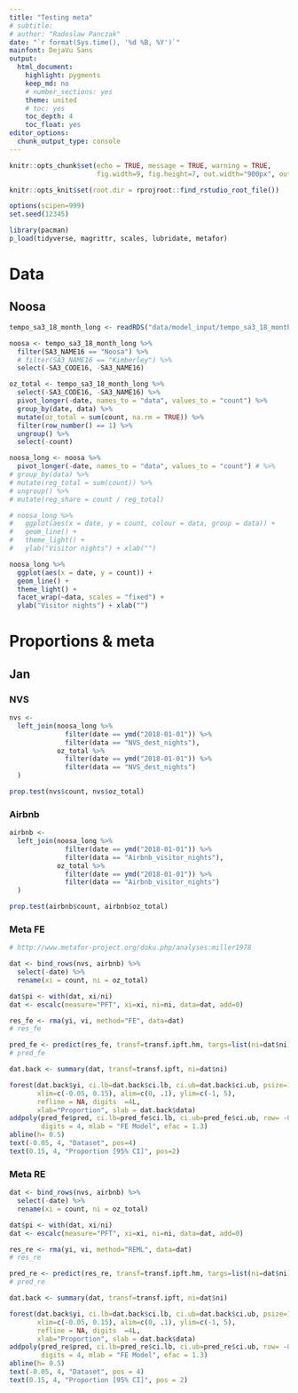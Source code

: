 ```yaml
---
title: "Testing meta"
# subtitle: 
# author: "Radoslaw Panczak"
date: "`r format(Sys.time(), '%d %B, %Y')`"
mainfont: DejaVu Sans
output: 
  html_document: 
    highlight: pygments
    keep_md: no
    # number_sections: yes
    theme: united
    # toc: yes
    toc_depth: 4
    toc_float: yes
editor_options: 
  chunk_output_type: console
---
```


<!-- ------------------------------------------------------------ --> 

```r
knitr::opts_chunk$set(echo = TRUE, message = TRUE, warning = TRUE, 
                      fig.width=9, fig.height=7, out.width="900px", out.height="700px", dpi=300)

knitr::opts_knit$set(root.dir = rprojroot::find_rstudio_root_file())

options(scipen=999)
set.seed(12345)

library(pacman) 
p_load(tidyverse, magrittr, scales, lubridate, metafor)
```

<!-- ------------------------------------------------------------ --> 

# Data

## Noosa

```r
tempo_sa3_18_month_long <- readRDS("data/model_input/tempo_sa3_18_month_long.Rds") 

noosa <- tempo_sa3_18_month_long %>% 
  filter(SA3_NAME16 == "Noosa") %>%
  # filter(SA3_NAME16 == "Kimberley") %>% 
  select(-SA3_CODE16, -SA3_NAME16)

oz_total <- tempo_sa3_18_month_long %>% 
  select(-SA3_CODE16, -SA3_NAME16) %>% 
  pivot_longer(-date, names_to = "data", values_to = "count") %>% 
  group_by(date, data) %>% 
  mutate(oz_total = sum(count, na.rm = TRUE)) %>% 
  filter(row_number() == 1) %>% 
  ungroup() %>% 
  select(-count)

noosa_long <- noosa %>% 
  pivot_longer(-date, names_to = "data", values_to = "count") # %>% 
# group_by(data) %>% 
# mutate(reg_total = sum(count)) %>% 
# ungroup() %>% 
# mutate(reg_share = count / reg_total)

# noosa_long %>% 
#   ggplot(aes(x = date, y = count, colour = data, group = data)) +
#   geom_line() + 
#   theme_light() + 
#   ylab("Visitor nights") + xlab("")

noosa_long %>% 
  ggplot(aes(x = date, y = count)) +
  geom_line() + 
  theme_light() + 
  facet_wrap(~data, scales = "fixed") +
  ylab("Visitor nights") + xlab("")
```

<!-- ------------------------------------------------------------ --> 

# Proportions & meta

## Jan 

### NVS

```r
nvs <- 
  left_join(noosa_long %>% 
              filter(date == ymd("2018-01-01")) %>% 
              filter(data == "NVS_dest_nights"), 
            oz_total %>% 
              filter(date == ymd("2018-01-01")) %>% 
              filter(data == "NVS_dest_nights") 
  )

prop.test(nvs$count, nvs$oz_total) 
```

### Airbnb

```r
airbnb <- 
  left_join(noosa_long %>% 
              filter(date == ymd("2018-01-01")) %>% 
              filter(data == "Airbnb_visitor_nights"), 
            oz_total %>% 
              filter(date == ymd("2018-01-01")) %>% 
              filter(data == "Airbnb_visitor_nights") 
  )

prop.test(airbnb$count, airbnb$oz_total) 
```

### Meta FE

```r
# http://www.metafor-project.org/doku.php/analyses:miller1978

dat <- bind_rows(nvs, airbnb) %>% 
  select(-date) %>% 
  rename(xi = count, ni = oz_total)

dat$pi <- with(dat, xi/ni)
dat <- escalc(measure="PFT", xi=xi, ni=ni, data=dat, add=0)

res_fe <- rma(yi, vi, method="FE", data=dat)
# res_fe

pred_fe <- predict(res_fe, transf=transf.ipft.hm, targs=list(ni=dat$ni))
# pred_fe

dat.back <- summary(dat, transf=transf.ipft, ni=dat$ni)

forest(dat.back$yi, ci.lb=dat.back$ci.lb, ci.ub=dat.back$ci.ub, psize=1,
       xlim=c(-0.05, 0.15), alim=c(0, .1), ylim=c(-1, 5), 
       refline = NA, digits  =4L, 
       xlab="Proportion", slab = dat.back$data)
addpoly(pred_fe$pred, ci.lb=pred_fe$ci.lb, ci.ub=pred_fe$ci.ub, row= -0.5, 
        digits = 4, mlab = "FE Model", efac = 1.3)
abline(h= 0.5)
text(-0.05, 4, "Dataset", pos=4)
text(0.15, 4, "Proportion [95% CI]", pos=2)

```

### Meta RE

```r
dat <- bind_rows(nvs, airbnb) %>% 
  select(-date) %>% 
  rename(xi = count, ni = oz_total)

dat$pi <- with(dat, xi/ni)
dat <- escalc(measure="PFT", xi=xi, ni=ni, data=dat, add=0)

res_re <- rma(yi, vi, method="REML", data=dat)
# res_re

pred_re <- predict(res_re, transf=transf.ipft.hm, targs=list(ni=dat$ni))
# pred_re

dat.back <- summary(dat, transf=transf.ipft, ni=dat$ni)

forest(dat.back$yi, ci.lb=dat.back$ci.lb, ci.ub=dat.back$ci.ub, psize=1,
       xlim=c(-0.05, 0.15), alim=c(0, .1), ylim=c(-1, 5), 
       refline = NA, digits  =4L, 
       xlab="Proportion", slab = dat.back$data)
addpoly(pred_re$pred, ci.lb=pred_re$ci.lb, ci.ub=pred_re$ci.ub, row= -0.5, 
        digits = 4, mlab = "FE Model", efac = 1.3)
abline(h= 0.5)
text(-0.05, 4, "Dataset", pos = 4)
text(0.15, 4, "Proportion [95% CI]", pos = 2)

```